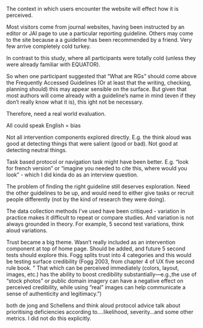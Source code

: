The context in which users encounter the website will effect how it is perceived. 

Most visitors come from journal websites, having been instructed by an editor or JAI page to use a particular reporting guideline. Others may come to the site because a a guideline has been recommended by a friend. Very few arrive completely cold turkey. 

In contrast to this study, where all participants were totally cold (unless they were already familiar with EQUATOR). 

So when one participant suggested that "What are RGs" should come above the Frequently Accessed Guidelines (Or at least that the writing, checking, planning should) this may appear sensible on the surface. But given that most authors will come already with a guideline's name in mind (even if they don't really know what it is), this ight not be necessary. 

Therefore, need a real world evaluation.

All could speak English = bias

Not all intervention components explored directly. E.g. the think aloud was good at detecting things that were salient (good or bad). Not good at detecting neutral things. 

Task based protocol or navigation task might have been better. E.g. "look for french version" or "imagine you needed to cite this, where would you look" - which I did kinda do as an interview question.

The problem of finding the right guideline still deserves exploration. Need the other guidelines to be up, and would need to either give tasks or recruit people differently (not by the kind of research they were doing). 

The data collection methods I've used have been critiqued - variation in practice makes it difficult to repeat or compare studies. And variation is not always grounded in theory. For example, 5 second test variations, think aloud variations. 

Trust became a big theme. Wasn't really included as an intervention component at top of home page. Should be added, and future 5 second tests should explore this. Fogg splits trust into 4 categories and this would be testing surface credibility (Fogg 2003, from chapter 4 of UX five second rule book. " That which can be perceived immediately (colors, layout, images, etc.) has the ability to boost credibility substantially—e.g.,the use of “stock photos” or public domain imagery can have a negative effect on perceived credibility, while using “real” images can help communicate a sense of authenticity and legitimacy.")

both de jong and Schellens and think aloud protocol advice talk about prioritising deficiencies according to....likelihood, severity...and some other metrics. I did not do this explicitly.